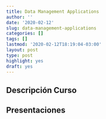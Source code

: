 ```yaml
---
title: Data Management Applications
author: ''
date: '2020-02-12'
slug: data-management-applications
categories: []
tags: []
lastmod: '2020-02-12T18:19:04-03:00'
layout: post
type: post
highlight: yes
draft: yes
---
```


## Descripción Curso

## Presentaciones